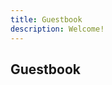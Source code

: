```yaml
---
title: Guestbook
description: Welcome!
---
```


## Guestbook

<script src="https://giscus.app/client.js"
        data-repo="fattaileffect/xingyu.page"
        data-repo-id="R_kgDOJAitTw"
        data-category="Announcements"
        data-category-id="DIC_kwDOJAitT84CUWYk"
        data-mapping="pathname"
        data-strict="1"
        data-reactions-enabled="1"
        data-emit-metadata="0"
        data-input-position="top"
        data-theme="preferred_color_scheme"
        data-lang="en"
        crossorigin="anonymous"
        async>
</script>